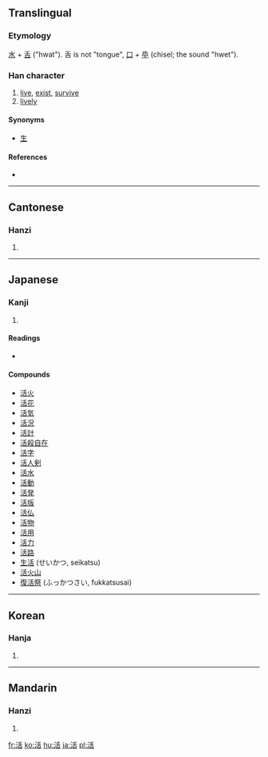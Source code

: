 ==Translingual==

===Etymology===
[[水]] + [[舌]] ("hwat"). 舌 is not "tongue", [[口]] + [[氒]] (chisel; the sound "hwet").

===Han character===
{{Han char|rn=85|rad=水|as=06|sn=9|four=3216<sub>4</sub>|canj=水竹十口 (EHJR)}}

# [[live]], [[exist]], [[survive]]
# [[lively]]

====Synonyms====
* [[生]]

====References====
* {{Han ref|kx=0622.180|dkj=17423|dj=1018.160|hdz=31609.020|uh=6D3B|ud=27963|bh=ACA1|bd=44193}}

----

==Cantonese==

===Hanzi===
{{yue-hanzi|jyut=|y=wut6}}

# {{defn|Cantonese}}

----

==Japanese==

===Kanji===
{{ja-kanji|grade=2|rs=水06}}

# {{defn|Japanese}}

====Readings====
* {{ja-readings|on=[[かつ]] (katsu)|kun=[[いきる]] (ikiru), [[よみがえる]] (yomigaeru)}}

====Compounds====
* [[活火]]
* [[活花]]
* [[活気]]
* [[活況]]
* [[活計]]
* [[活殺自在]]
* [[活字]]
* [[活人剣]]
* [[活水]]
* [[活動]]
* [[活発]]
* [[活版]]
* [[活仏]]
* [[活物]]
* [[活用]]
* [[活力]]
* [[活路]]
* [[生活]] (せいかつ, seikatsu)
* [[活火山]]
* [[復活祭]] (ふっかつさい, fukkatsusai)

----

==Korean==

===Hanja===
{{ko-hanja|hangeul=[[활]], [[괄]]|eumhun=|rv=hwal, gwal|mr=hwal, kwal|y=hwal, kwal}}

# {{defn|Korean}}

----

==Mandarin==

===Hanzi===
{{cmn-hanzi|pin=[[huó]] ([[huo2]])|wg=huo<sup>2</sup>}}

# {{defn|Mandarin}}

[[fr:活]]
[[ko:活]]
[[hu:活]]
[[ja:活]]
[[pl:活]]